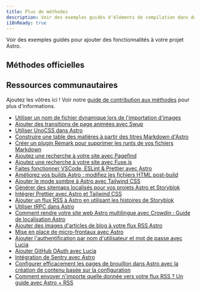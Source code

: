 ```yaml
---
title: Plus de méthodes
description: Voir des exemples guidés d'éléments de compilation dans Astro.
i18nReady: true
---
```



Voir des exemples guidés pour ajouter des fonctionnalités à votre projet Astro.


## Méthodes officielles

<RecipesNav />

## Ressources communautaires

Ajoutez les vôtres ici ! Voir notre [guide de contribution aux méthodes](https://contribute.docs.astro.build/guides/recipe-writing/) pour plus d'informations.

- [Utiliser un nom de fichier dynamique lors de l'importation d'images](https://vaihe.com/blog/astro/astro-dynamic-image-prop/)
- [Ajouter des transitions de page animées avec Swup](https://navillus.dev/blog/astro-plus-swup)
- [Utiliser UnoCSS dans Astro](https://www.elian.codes/blog/23-02-11-implementing-unocss-in-astro/)
- [Construire une table des matières à partir des titres Markdown d'Astro](https://kld.dev/building-table-of-contents/)
- [Créer un plugin Remark pour supprimer les runts de vos fichiers Markdown](https://eatmon.co/blog/remove-runts-markdown/)
- [Ajoutez une recherche à votre site avec Pagefind](https://blog.otterlord.dev/posts/astro-search/)
- [Ajoutez une recherche à votre site avec Fuse.js](https://www.youtube.com/watch?v=XnV_2MWqAhQ)
- [Faites fonctionner VSCode, ESLint & Prettier avec Astro](https://patheticgeek.dev/blog/astro-prettier-eslint-vscode)
- [Améliorez vos builds Astro : modifiez les fichiers HTML post-build](https://straffesites.com/en/blog/optimize-astro-html-post-build)
- [Ajouter le mode sombre à Astro avec Tailwind CSS](https://www.kevinzunigacuellar.com/blog/dark-mode-in-astro/)
- [Générer des sitemaps localisés pour vos projets Astro et Storyblok](https://straffesites.com/en/blog/localized-sitemap-astro-storyblok)
- [Intégrer Prettier avec Astro et Tailwind CSS](https://straffesites.com/en/blog/integrate-prettier-astro-tailwindcss)
- [Ajouter un flux RSS à Astro en utilisant les histoires de Storyblok](https://straffesites.com/en/blog/rss-feed-astro-storyblok)
- [Utiliser tRPC dans Astro](https://www.thomasledoux.be/blog/using-trpc-astro-islands-react)
- [Comment rendre votre site web Astro multilingue avec Crowdin : Guide de localisation Astro](https://crowdin.com/blog/2023/06/21/astro-localization-and-i18n)
- [Ajouter des images d'articles de blog à votre flux RSS Astro](https://webreaper.dev/posts/astro-rss-feed-blog-post-images/)
- [Mise en place de micro-frontaux avec Astro](https://medium.com/@sergio.a.soria/setting-up-micro-frontends-with-astro-and-ecma-script-modules-137340d2c520)
- [Ajouter l'authentification par nom d'utilisateur et mot de passe avec Lucia](https://lucia-auth.com/guidebook/sign-in-with-username-and-password/astro)
- [Ajouter GitHub OAuth avec Lucia](https://lucia-auth.com/guidebook/github-oauth/astro)
- [Intégration de Sentry avec Astro](https://akashrajpurohit.com/blog/seamless-error-tracking-integrating-sentry-with-astro/)
- [Configurer efficacement les pages de brouillon dans Astro avec la création de contenu basée sur la configuration](https://akashrajpurohit.com/blog/set-up-draft-pages-effectively-in-astro-with-configdriven-content-authoring/)
- [Comment envoyer n'importe quelle donnée vers votre flux RSS ? Un guide avec Astro + RSS](https://aritraroy.live/tutorial/blogs/2023/how-to-send-any-data-to-rss-feed/)
